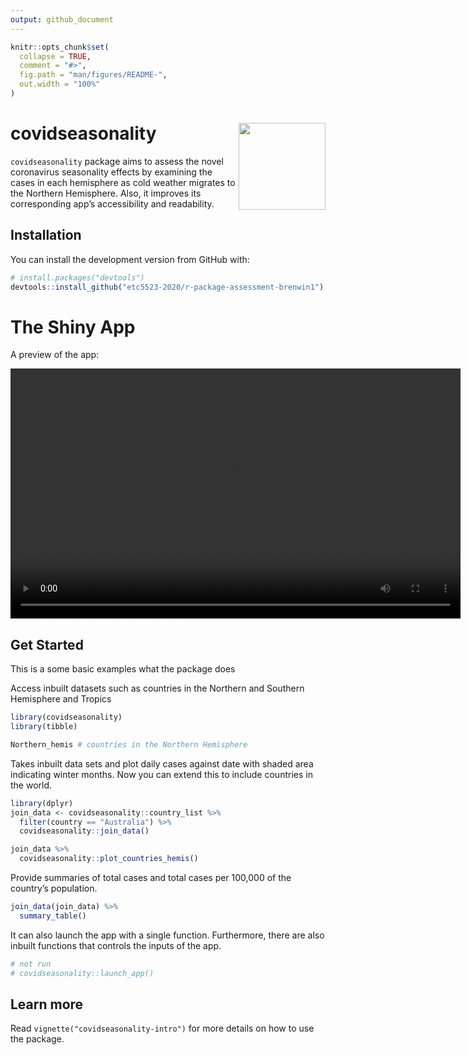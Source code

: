 ```yaml
---
output: github_document
---
```


<!-- README.md is generated from README.Rmd. Please edit that file -->

```r
knitr::opts_chunk$set(
  collapse = TRUE,
  comment = "#>",
  fig.path = "man/figures/README-",
  out.width = "100%"
)
```

# covidseasonality <img src='man/figures/logo.png' align="right" height="139" />

<!-- badges: start -->
<!-- badges: end -->

`covidseasonality` package aims to assess the novel coronavirus seasonality effects by examining the cases in each hemisphere as cold weather migrates to the Northern Hemisphere. Also, it improves its corresponding app's accessibility and readability. 

## Installation

<!-- You can install the released version of covidseasonality from [CRAN](https://CRAN.R-project.org) with: -->

<!-- ``` r -->
<!-- install.packages("covidseasonality") -->
<!-- ``` -->

You can install the development version from GitHub with:

``` r
# install.packages("devtools")
devtools::install_github("etc5523-2020/r-package-assessment-brenwin1")
```
# The Shiny App
A preview of the app: 

<video width="720" height="400" controls>
<source src="man/figures/shinyguide.mp4" type="video/mp4">
</video>

## Get Started

This is a some basic examples what the package does  

Access inbuilt datasets such as countries in the Northern and Southern Hemisphere and Tropics
```r
library(covidseasonality)
library(tibble)

Northern_hemis # countries in the Northern Hemisphere
```

Takes inbuilt data sets and plot daily cases against date with shaded area indicating winter months. Now you can extend this to include countries in the world. 
```r
library(dplyr)
join_data <- covidseasonality::country_list %>% 
  filter(country == "Australia") %>% 
  covidseasonality::join_data()

join_data %>% 
  covidseasonality::plot_countries_hemis()
```

Provide summaries of total cases and total cases per 100,000 of the country's population. 
```r
join_data(join_data) %>% 
  summary_table() 
```

It can also launch the app with a single function. Furthermore, there are also inbuilt functions that controls the inputs of the app.
```r
# not run
# covidseasonality::launch_app()
```

## Learn more
Read `vignette("covidseasonality-intro")` for more details on how to use the package.
